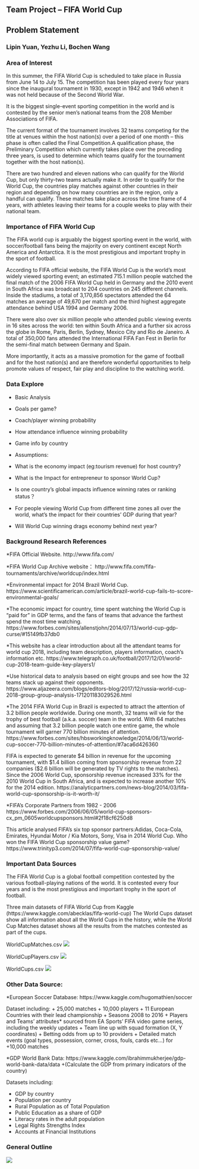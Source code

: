 
## Team Project -- FIFA World Cup
## Problem Statement
### Lipin Yuan, Yezhu Li, Bochen Wang
 
 
### Area of Interest

In this summer, the FIFA World Cup is scheduled to take place in Russia from June 14 to July 15. The competition has been played every four years since the inaugural tournament in 1930, except in 1942 and 1946 when it was not held because of the Second World War. 

It is the biggest single-event sporting competition in the world and is contested by the senior men's national teams from the 208 Member Associations of FIFA. 

The current format of the tournament involves 32 teams competing for the title at venues within the host nation(s) over a period of one month – this phase is often called the Final Competition.A qualification phase, the Preliminary Competition which currently takes place over the preceding three years, is used to determine which teams qualify for the tournament together with the host nation(s).

There are two hundred and eleven nations who can qualify for the World Cup, but only thirty-two teams actually make it. In order to qualify for the World Cup, the countries play matches against other countries in their region and depending on how many countries are in the region, only a handful can qualify. These matches take place across the time frame of 4 years, with athletes leaving their teams for a couple weeks to play with their national team.

### Importance of FIFA World Cup

The FIFA world cup is arguably the biggest sporting event in the world, with soccer/football fans being the majority on every continent except North America and Antarctica. It is the most prestigious and important trophy in the sport of football. 

According to FIFA official website, the FIFA World Cup is the world's most widely viewed sporting event; an estimated 715.1 million people watched the final match of the 2006 FIFA World Cup held in Germany and the 2010 event in South Africa was broadcast to 204 countries on 245 different channels. Inside the stadiums, a total of 3,170,856 spectators attended the 64 matches an average of 49,670 per match and the third highest aggregate attendance behind USA 1994 and Germany 2006.

There were also over six million people who attended public viewing events in 16 sites across the world: ten within South Africa and a further six across the globe in Rome, Paris, Berlin, Sydney, Mexico City and Rio de Janeiro. A total of 350,000 fans attended the International FIFA Fan Fest in Berlin for the semi-final match between Germany and Spain.

More importantly, it acts as a massive promotion for the game of football and for the host nation(s) and are therefore wonderful opportunities to help promote values of respect, fair play and discipline to the watching world.

### Data Explore

* Basic Analysis
+ Goals per game? 
+ Coach/player winning probability
+ How attendance influence winning probability 
+ Game info by country

* Assumptions:
+ What is the economy impact (eg:tourism revenue) for host country?
+ What is the Impact for entrepreneur to sponsor World Cup?
+ Is one country’s global impacts influence winning rates or ranking status？
+ For people viewing World Cup from different time zones all over the world, what’s the impact for their countries’ GDP during that year?
+ Will World Cup winning drags economy behind next year?

### Background Research References

*FIFA Official Website.
http://www.fifa.com/

*FIFA World Cup Archive website：
http://www.fifa.com/fifa-tournaments/archive/worldcup/index.html

*Environmental impact for 2014 Brazil World Cup.
https://www.scientificamerican.com/article/brazil-world-cup-fails-to-score-environmental-goals/

*The economic impact for country, time spent watching the World Cup is “paid for” in GDP terms, and the fans of teams that advance the farthest spend the most time watching. 
https://www.forbes.com/sites/allenstjohn/2014/07/13/world-cup-gdp-curse/#15149fb37db0

*This website has a clear introduction about all the attendant teams for world cup 2018, including team description, players information, coach’s information etc.
https://www.telegraph.co.uk/football/2017/12/01/world-cup-2018-team-guide-key-players1/

*Use historical data to analysis based on eight groups and see how the 32 teams stack up against their opponents.
https://www.aljazeera.com/blogs/editors-blog/2017/12/russia-world-cup-2018-group-group-analysis-171201183029526.html

*The 2014 FIFA World Cup in Brazil is expected to attract the attention of 3.2 billion people worldwide. During one month, 32 teams will vie for the trophy of best football (a.k.a. soccer) team in the world. With 64 matches and assuming that 3.2 billion people watch one entire game, the whole tournament will garner 770 billion minutes of attention. https://www.forbes.com/sites/hbsworkingknowledge/2014/06/13/world-cup-soccer-770-billion-minutes-of-attention/#7aca6d426360

FIFA is expected to generate $4 billion in revenue for the upcoming tournament, with $1.4 billion coming from sponsorship revenue from 22 companies ($2.6 billion will be generated by TV rights to the matches). Since the 2006 World Cup, sponsorship revenue increased 33% for the 2010 World Cup in South Africa, and is expected to increase another 10% for the 2014 edition.
https://analyticpartners.com/news-blog/2014/03/fifa-world-cup-sponsorship-is-it-worth-it/

*FIFA's Corporate Partners from 1982 - 2006 
https://www.forbes.com/2006/06/05/world-cup-sponsors-cx_pm_0605worldcupsponsors.html#2f18cf6250d8

This article analysed FIFA’s six top sponsor partners:Adidas, Coca-Cola, Emirates, Hyundai Motor / Kia Motors, Sony, Visa in 2014 World Cup. Who won the FIFA World Cup sponsorship value game? 
https://www.trinityp3.com/2014/07/fifa-world-cup-sponsorship-value/

### Important Data Sources

The FIFA World Cup is a global football competition contested by the various football-playing nations of the world. It is contested every four years and is the most prestigious and important trophy in the sport of football.

Three main datasets of FIFA World Cup from Kaggle (https://www.kaggle.com/abecklas/fifa-world-cup)
The World Cups dataset show all information about all the World Cups in the history, while the World Cup Matches dataset shows all the results from the matches contested as part of the cups.

WorldCupMatches.csv
![](/Users/Mushroom/Desktop/Picture1.png)

WorldCupPlayers.csv
![](/Users/lipinyuan/Desktop/Picture2.png)

WorldCups.csv
![](/Users/lipinyuan/Desktop/Picture3.png)

### Other Data Source:

*European Soccer Database: https://www.kaggle.com/hugomathien/soccer

Dataset including:
+ 25,000 matches
+ 10,000 players
+ 11 European Countries with their lead championship
+ Seasons 2008 to 2016
+ Players and Teams' attributes* sourced from EA Sports' FIFA video game series, including the weekly updates
+ Team line up with squad formation (X, Y coordinates)
+ Betting odds from up to 10 providers
+ Detailed match events (goal types, possession, corner, cross, fouls, cards etc...) for +10,000 matches

*GDP World Bank Data: https://www.kaggle.com/ibrahimmukherjee/gdp-world-bank-data/data
+(Calculate the GDP from primary indicators of the country)

Datasets including:

+ GDP by country
+ Population per country
+ Rural Population as of Total Population
+ Public Education as a share of GDP
+ Literacy rates in the adult population
+ Legal Rights Strengths Index
+ Accounts at Financial Institutions


### General Outline
![](/Users/lipinyuan/Desktop/Screen Shot 2018-04-28 at 9.19.28 AM.png)

